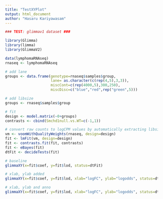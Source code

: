 ```yaml
---
title: "TestXYPlot"
output: html_document
author: "Hasaru Kariyawasam"
---
```



```r

### TEST: glimmav1 dataset ###

library(Glimma)
library(limma)
library(GlimmaV2)

data(lymphomaRNAseq)
rnaseq <- lymphomaRNAseq

# add lane
groups <- data.frame(genotype=rnaseq$samples$group,
                     lane= as.character(c(rep(4,5),3,3)),
                     miscCont=c(rep(4000,5),300,250),
                     miscDisc=c("blue","red",rep("green",5)))

# add libsize
groups <- rnaseq$samples$group

# fit
design <- model.matrix(~0+groups)
contrasts <- cbind(Smchd1null.vs.WT=c(-1,1))

# convert raw counts to logCPM values by automatically extracting libsizes and normalisation factors from x
vm <- voomWithQualityWeights(rnaseq, design=design)
fit <- lmFit(vm, design=design)
fit <- contrasts.fit(fit, contrasts)
fit <- eBayes(fit)
dtFit <- decideTests(fit)
```

```r
# baseline
glimmaXY(x=fit$coef, y=fit$lod, status=dtFit)
```



```r
# xlab, ylab added
glimmaXY(x=fit$coef, y=fit$lod, xlab="logFC", ylab="logodds", status=dtFit)
```


```r
# xlab, ylab and anno
glimmaXY(x=fit$coef, y=fit$lod, xlab="logFC", ylab="logodds", status=dtFit, anno=fit$genes)
```

